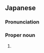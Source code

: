 ==Japanese==
{{ja-kanjitab|よし|たか}}

===Pronunciation===
{{ja-pron|よしたか}}

===Proper noun===
{{ja-pos|proper|よしたか}}

# {{given name|male|lang=ja|sort=よしたか}}